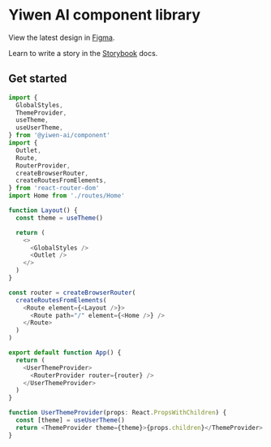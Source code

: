 
<Meta title="Introduction" />

# Yiwen AI component library

View the latest design in [Figma](https://www.figma.com/file/JXx2A1nhVCCDSSM3zGC8rf/Yiwen-AI-team-library?type=design&t=1iOshXmTB19zXpNf-6).

Learn to write a story in the [Storybook](https://storybook.js.org/docs/react/writing-stories/introduction) docs.

## Get started

```typescript
import {
  GlobalStyles,
  ThemeProvider,
  useTheme,
  useUserTheme,
} from '@yiwen-ai/component'
import {
  Outlet,
  Route,
  RouterProvider,
  createBrowserRouter,
  createRoutesFromElements,
} from 'react-router-dom'
import Home from './routes/Home'

function Layout() {
  const theme = useTheme()

  return (
    <>
      <GlobalStyles />
      <Outlet />
    </>
  )
}

const router = createBrowserRouter(
  createRoutesFromElements(
    <Route element={<Layout />}>
      <Route path="/" element={<Home />} />
    </Route>
  )
)

export default function App() {
  return (
    <UserThemeProvider>
      <RouterProvider router={router} />
    </UserThemeProvider>
  )
}

function UserThemeProvider(props: React.PropsWithChildren) {
  const [theme] = useUserTheme()
  return <ThemeProvider theme={theme}>{props.children}</ThemeProvider>
}
```
